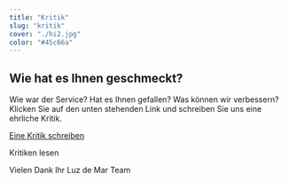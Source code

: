 ```yaml
---
title: "Kritik"
slug: "kritik"
cover: "./hi2.jpg"
color: "#45c66a"
---
```



## Wie hat es Ihnen geschmeckt?

Wie war der Service? Hat es Ihnen gefallen?
Was können wir verbessern?
Klicken Sie auf den unten stehenden Link und schreiben Sie uns eine ehrliche Kritik.

<a href="https://airtable.com/shraqUnWWMghTlyXo" target="_blank"
rel="noopener noreferrer">Eine Kritik schreiben</a>

<Link to="kritiken">Kritiken lesen</Link>

Vielen Dank
Ihr Luz de Mar Team
